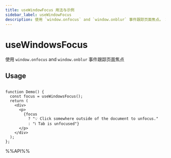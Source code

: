 ```yaml
---
title: useWindowFocus 用法与示例
sidebar_label: useWindowFocus
description: 使用 `window.onfocus` and `window.onblur` 事件跟踪页面焦点。 本文介绍其用法、最佳实践与代码示例。适用于 React 开发中需要处理副作用的场景。
---
```

# useWindowsFocus

使用 `window.onfocus` and `window.onblur` 事件跟踪页面焦点

## Usage

```tsx live

function Demo() {
  const focus = useWindowsFocus();
  return (
    <div>
      <p>
        {focus
          ? "💡 Click somewhere outside of the document to unfocus."
          : "ℹ Tab is unfocused"}
      </p>
    </div>
  );
};

```

%%API%%